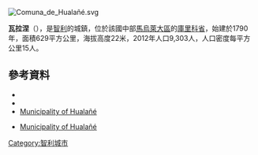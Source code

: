 [[Image:Comuna_de_Hualañé.svg|right]]
{{Coord|34|58|35|S|71|48|17|W|display=title}}

'''瓦拉涅'''（{{lang-es|Hualañé}}），是[[智利|智利]]的城鎮，位於該國中部[[馬烏萊大區|馬烏萊大區]]的[[庫里科省|庫里科省]]，始建於1790年，面積629平方公里，海拔高度22米，2012年人口9,303人，人口密度每平方公里15人。

==參考資料==
*{{Cite web |url = http://www.hualane.cl/ |title = Municipality of Hualañé |accessdate = 13 December 2010 |language = es |archive-date = 2008-12-18 |archive-url = https://web.archive.org/web/20081218054739/http://www.hualane.cl/ |dead-url = no }}
*{{cite web |url= http://www.ine.cl/canales/chile_estadistico/censos_poblacion_vivienda/censo_pobl_vivi.php |title= National Statistics Institute |accessdate= 28 July 2010 |language= es |archive-date= 2019-01-06 |archive-url= https://web.archive.org/web/20190106234357/http://www.ine.cl/404.html?aspxerrorpath=%2Fcanales%2Fchile_estadistico%2Fcensos_poblacion_vivienda%2Fcenso_pobl_vivi.php |dead-url= no }}
*[http://www.hualane.cl/ Municipality of Hualañé] {{Wayback|url=http://www.hualane.cl/ |date=20081218054739 }}
* {{es icon}} [http://www.hualane.cl/ Municipality of Hualañé] {{Wayback|url=http://www.hualane.cl/ |date=20081218054739 }}

{{Chile-geo-stub}}
[[Category:智利城市|Category:智利城市]]
